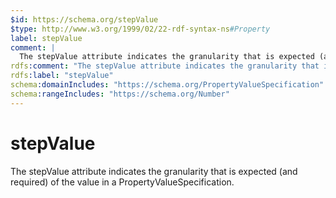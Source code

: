 ```yaml
---
$id: https://schema.org/stepValue
$type: http://www.w3.org/1999/02/22-rdf-syntax-ns#Property
label: stepValue
comment: |
  The stepValue attribute indicates the granularity that is expected (and required) of the value in a PropertyValueSpecification.
rdfs:comment: "The stepValue attribute indicates the granularity that is expected (and required) of the value in a PropertyValueSpecification."
rdfs:label: "stepValue"
schema:domainIncludes: "https://schema.org/PropertyValueSpecification"
schema:rangeIncludes: "https://schema.org/Number"
---
```


# stepValue

The stepValue attribute indicates the granularity that is expected (and required) of the value in a PropertyValueSpecification.

